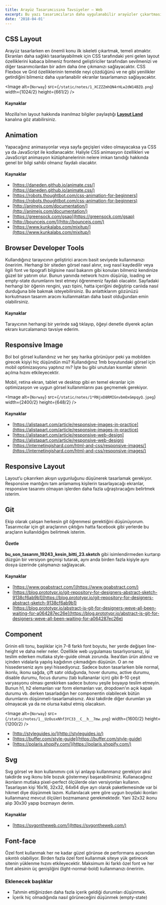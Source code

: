 ```yaml
---
title: Arayüz Tasarımcısına Tavsiyeler — Web
excerpt: Bu yazı tasarımcıların daha uygulanabilir arayüzler çıkartmasına yardımcı olmak, gelişen ön yüz teknolojileri hakkında fikir sahibi olmasını sağlamak ve ön-yüz geliştiricisine daha iyi işler teslim etmesi için naçizane tavsiyeler içerir.
date: '2018-04-01'
---
```


## CSS Layout

Arayüz tasarlarken en önemli konu ilk iskeleti çıkartmak, temeli atmaktır. Ekranları daha sağlıklı tasarlayabilmek için CSS tarafındaki yeni gelen layout özelliklerini kabaca bilmeniz frontend geliştiriciler tarafından sevilmenizi ve diğer tasarımcılardan bir adım daha öne çıkmanızı sağlayacaktır. CSS Flexbox ve Grid özelliklerinin temelde neyi çözdüğünü ve ne gibi yenilikler getirdiğini bilmeniz daha uyarlanabilir ekranlar tasarlamanızı sağlayacaktır.

<Image
alt={`Norway`}
src={`/static/notes/1_XCZZZmhQN4rHLw2dW14BZQ.png`}
width={1024/2}
height={661/2}
/>

#### Kaynaklar

Mozilla’nın layout hakkında inanılmaz bilgiler paylaştığı [**Layout Land**](https://www.youtube.com/channel/UC7TizprGknbDalbHplROtag) kanalına göz atabilirsiniz.

## Animation

Yapacağınız animasyonlar veya sayfa geçişleri video olmayacaksa ya CSS ya da JavaScript ile kodlanacaktır. Haliyle CSS animasyon özellikleri ve JavaScript animasyon kütüphanelerinin nelere imkan tanıdığı hakkında genel bir bilgi sahibi olmanız faydalı olacaktır.

#### Kaynaklar

* [https://daneden.github.io/animate.css/](https://daneden.github.io/animate.css/)
* [https://robots.thoughtbot.com/css-animation-for-beginners](https://robots.thoughtbot.com/css-animation-for-beginners)
* [http://animejs.com/documentation/](http://animejs.com/documentation/)
* [https://greensock.com/gsap](https://greensock.com/gsap)
* [http://bouncejs.com/](http://bouncejs.com/)
* [https://www.kunkalabs.com/mixitup/](https://www.kunkalabs.com/mixitup/)

## Browser Developer Tools

Kullandığınız tarayıcının geliştirici aracını basit seviyede kullanmanızı öneririm. Herhangi bir siteden görsel nasıl alınır, svg nasıl kaydedilir veya ilgili font ve tipografi bilgisine nasıl bakarım gibi konuları bilmeniz kendinize güzel bir yatırım olur. Bunun yanında network hızını düşürüp, loading ve empty-state durumlarını test etmeyi öğrenmeniz faydalı olacaktır. Sayfadaki herhangi bir öğenin rengini, yazı tipini, hatta içeriğini değiştirip canlıda nasıl durduğuna bile bakmak isteyebilirsiniz. Bu anlattıklarım gözünüzü korkutmasın tasarım aracını kullanmaktan daha basit olduğundan emin olabilirsiniz.

#### Kaynaklar

Tarayıcının herhangi bir yerinde sağ tıklayıp, öğeyi denetle diyerek açılan ekranı kurcalamanızı tavsiye ederim.

## Responsive Image

Bol bol görsel kullandınız ve her şey harika görünüyor peki ya mobilden girecek kişiyi hiç düşündün mü? Kullandığınız 1mb boyutundaki görsel için mobil optimizasyonu yaptınız mı? İşte bu gibi unutulan kısımlar sitenin açılma hızını etkileyecektir.

Mobil, retina ekran, tablet ve desktop gibi en temel ekranlar için optimizasyon ve uygun görsel kullanımlarını pas geçmemek gerekiyor.

<Image
  alt={`Norway`}
  src={`/static/notes/1*RNjxD8RMIGnvbmOxGmpqyQ.jpeg`}
  width={2400/2}
  height={648/2}
/>

#### Kaynaklar

* [https://alistapart.com/article/responsive-images-in-practice](https://alistapart.com/article/responsive-images-in-practice)
* [https://alistapart.com/article/responsive-web-design](https://alistapart.com/article/responsive-web-design)
* [https://internetingishard.com/html-and-css/responsive-images/](https://internetingishard.com/html-and-css/responsive-images/)

## Responsive Layout

Layout’u çıkarırken akışın uygunluğunu düşünerek tasarlamak gerekiyor. Responsive mantığını tam anlamamış kişilerin tasarlayacağı ekranlar, responsive tasarımı olmayan işlerden daha fazla uğraştıracağını belirtmek isterim.

## Git

Ekip olarak çalışan herkesin git öğrenmesi gerektiğini düşünüyorum. Tasarımcılar için git araçlarının çıktığını hatta facebook gibi yerlerde bu araçların kullanıldığını belirtmek isterim.

#### Özetle

**bu\_son\_tasarım\_19243\_kesin\_bitti\_23.sketch** gibi isimlendirmeden kurtarıp düzgün bir versiyon geçmişi tutarak, aynı anda birden fazla kişiyle aynı dosya üzerinde çalışmanızı sağlayacak.

#### Kaynaklar

* [https://www.goabstract.com/](https://www.goabstract.com/)
* [https://blog.prototypr.io/git-repository-for-designers-abstract-sketch-9138cf6ab9b1](https://blog.prototypr.io/git-repository-for-designers-abstract-sketch-9138cf6ab9b1)
* [https://blog.prototypr.io/abstract-is-git-for-designers-weve-all-been-waiting-for-a064287ec26e](https://blog.prototypr.io/abstract-is-git-for-designers-weve-all-been-waiting-for-a064287ec26e)

## Component

Grinin elli tonu, başlıklar için 7–8 farklı font boyutu, her yerde değişen line-height ve daha neler neler. Özellikle web uygulaması tasarlıyorsanız, işi teslim ederken mutlaka style-guide olmak zorunda. İkea’dan ürün aldınız ve içinden vidalarla yapılış kağıdının çıkmadığını düşünün. O an ne hissederseniz aynı şeyi hissediyoruz. Sadece buton tasarlarken bile normal, ikonlu, ikonu sağda, çift satır olduğunda, hover durumu, active durumu, disable durumu, focus durumu (tab kullananlar için) gibi 8–10 çeşit varyasyonu olması gerekirken sadece butonu yeşile boyayıp teslim etmeyin. Bunun h1, h2 elemanları var form elemanları var, dropdown’ın açık kapalı durumu vb. derken tasarladığın her componentin olabilecek bütün durumlarını düşünmeli-tasarlamalısınız. Aksi takdirde diğer durumları ya olmayacak ya da ne olursa kabul etmiş olacaksın.

<Image
  alt={`Norway`}
  src={`/static/notes/1__UzOusxNhf3YC33__C__h__7mw.png`}
  width={1600/2}
  height={1200/2}
/>

* [http://styleguides.io/](http://styleguides.io/)
* [https://buffer.com/style-guide](https://buffer.com/style-guide)
* [https://polaris.shopify.com/](https://polaris.shopify.com/)

## Svg

Svg görsel ve ikon kullanımını çok iyi anlayıp kullanmanız gerekiyor aksi takdirde svg ikonu bile bozuk göstermeyi başarabilirsiniz. Kullanacağınız ikonların mutlaka pixel-perfect ölçülerde olan versiyonları kullanın. Tasarlayan kişi 16x16, 32x32, 64x64 diye ayrı olarak paketlemesinde var bi hikmet diye düşünmek lazım. Kullanılacak yere göre uygun boydaki ikonları kullanmanız mevcut ölçüleri bozmamanız gerekmektedir. Yani 32x32 ikonu alıp 30x30 yapıp bozmayın derim.

#### Kaynaklar

* [https://svgontheweb.com/](https://svgontheweb.com/)

## Font-face

Özel font kullanmak her ne kadar güzel görünse de performans açısından sıkıntılı olabiliyor. Birden fazla özel font kullanmak siteye yük getirecek sitenin yüklenme hızını etkileyecektir. Maksimum iki farklı özel font ve her font ailesinin üç genişliğini (light-normal-bold) kullanmanızı öneririm.

### Eklenecek başlıklar

* Tahmin ettiğinizden daha fazla içerik geldiği durumları düşünmek.
* İçerik hiç olmadığında nasıl görüneceğini düşünmek (empty-state)
